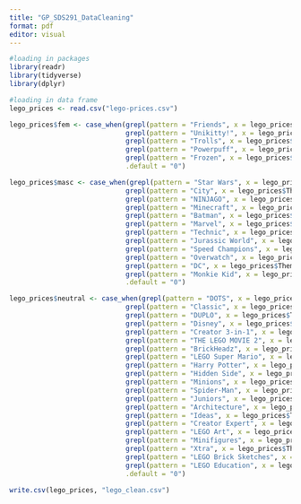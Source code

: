 ```yaml
---
title: "GP_SDS291_DataCleaning"
format: pdf
editor: visual
---
```


```r
#loading in packages
library(readr)
library(tidyverse)
library(dplyr)
```

```r
#loading in data frame
lego_prices <- read.csv("lego-prices.csv")
```

```r
lego_prices$fem <- case_when(grepl(pattern = "Friends", x = lego_prices$Theme) ~"1",
                             grepl(pattern = "Unikitty!", x = lego_prices$Theme) ~"1",
                             grepl(pattern = "Trolls", x = lego_prices$Theme) ~ "1",
                             grepl(pattern = "Powerpuff", x = lego_prices$Theme) ~ "1",
                             grepl(pattern = "Frozen", x = lego_prices$Theme) ~"1", 
                             .default = "0")
```

```r
lego_prices$masc <- case_when(grepl(pattern = "Star Wars", x = lego_prices$Theme) ~"1",
                             grepl(pattern = "City", x = lego_prices$Theme) ~"1",
                             grepl(pattern = "NINJAGO", x = lego_prices$Theme) ~ "1",
                             grepl(pattern = "Minecraft", x = lego_prices$Theme) ~ "1",
                             grepl(pattern = "Batman", x = lego_prices$Theme) ~"1",
                             grepl(pattern = "Marvel", x = lego_prices$Theme) ~"1",
                             grepl(pattern = "Technic", x = lego_prices$Theme) ~"1",
                             grepl(pattern = "Jurassic World", x = lego_prices$Theme) ~"1",
                             grepl(pattern = "Speed Champions", x = lego_prices$Theme) ~"1",
                             grepl(pattern = "Overwatch", x = lego_prices$Theme) ~"1",
                             grepl(pattern = "DC", x = lego_prices$Theme) ~"1",
                             grepl(pattern = "Monkie Kid", x = lego_prices$Theme) ~"1",
                             .default = "0")
```

```r
lego_prices$neutral <- case_when(grepl(pattern = "DOTS", x = lego_prices$Theme) ~"1",
                             grepl(pattern = "Classic", x = lego_prices$Theme) ~"1",
                             grepl(pattern = "DUPLO", x = lego_prices$Theme) ~ "1",
                             grepl(pattern = "Disney", x = lego_prices$Theme) ~ "1",
                             grepl(pattern = "Creator 3-in-1", x = lego_prices$Theme) ~"1",
                             grepl(pattern = "THE LEGO MOVIE 2", x = lego_prices$Theme) ~"1",
                             grepl(pattern = "BrickHeadz", x = lego_prices$Theme) ~"1",
                             grepl(pattern = "LEGO Super Mario", x = lego_prices$Theme) ~"1",
                             grepl(pattern = "Harry Potter", x = lego_prices$Theme) ~"1",
                             grepl(pattern = "Hidden Side", x = lego_prices$Theme) ~"1",
                             grepl(pattern = "Minions", x = lego_prices$Theme) ~"1",
                             grepl(pattern = "Spider-Man", x = lego_prices$Theme) ~"1",
                             grepl(pattern = "Juniors", x = lego_prices$Theme) ~"1",
                             grepl(pattern = "Architecture", x = lego_prices$Theme) ~"1",
                             grepl(pattern = "Ideas", x = lego_prices$Theme) ~"1",
                             grepl(pattern = "Creator Expert", x = lego_prices$Theme) ~"1",
                             grepl(pattern = "LEGO Art", x = lego_prices$Theme) ~"1",
                             grepl(pattern = "Minifigures", x = lego_prices$Theme) ~"1",
                             grepl(pattern = "Xtra", x = lego_prices$Theme) ~"1",
                             grepl(pattern = "LEGO Brick Sketches", x = lego_prices$Theme) ~"1",
                             grepl(pattern = "LEGO Education", x = lego_prices$Theme) ~"1",
                             .default = "0")
```


 
```r
write.csv(lego_prices, "lego_clean.csv")
```




